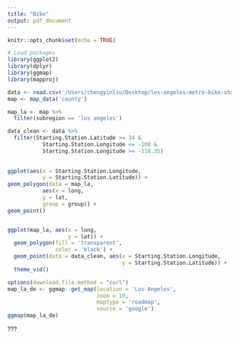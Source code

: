 ```yaml
---
title: "Bike"
output: pdf_document
---
```


```r
knitr::opts_chunk$set(echo = TRUE)
```

```r
# Load packages
library(ggplot2)
library(dplyr)
library(ggmap)
library(mapproj)
```


```r
data <- read.csv('/Users/chengyinliu/Desktop/los-angeles-metro-bike-share-trip-data/metro-bike-share-trip-data.csv')
map <- map_data('county')
```

```r
map_la <- map %>%
  filter(subregion == 'los angeles')

data_clean <- data %>%
  filter(Starting.Station.Latitude >= 34 &
           Starting.Station.Longitude <= -100 &
           Starting.Station.Longitude >= -118.35) 
  
  
ggplot(aes(x = Starting.Station.Longitude,
           y = Starting.Station.Latitude)) +
geom_polygon(data = map_la, 
           aes(x = long,
           y = lat,
           group = group)) +
geom_point()


ggplot(map_la, aes(x = long,
                   y = lat)) +
  geom_polygon(fill = 'transparent',
               color = 'black') +
  geom_point(data = data_clean, aes(x = Starting.Station.Longitude,
                                    y = Starting.Station.Latitude)) +
  theme_vid()

```

```r
options(download.file.method = "curl")
map_la_de <- ggmap::get_map(location = 'Los Angeles', 
                            zoom = 10, 
                            maptype = 'roadmap', 
                            source = 'google')
ggmap(map_la_de)
```

???

